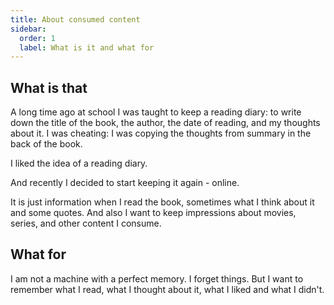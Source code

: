 ```yaml
---
title: About consumed content
sidebar: 
  order: 1
  label: What is it and what for
---
```


## What is that 
A long time ago at school I was taught to keep a reading diary: 
to write down the title of the book, the author, the date of reading, and my thoughts about it.
I was cheating: I was copying the thoughts from summary in the back of the book.

I liked the idea of a reading diary. 

And recently I decided to start keeping it again - online. 

It is just information when I read the book, sometimes what I think about it and some quotes. 
And also I want to keep impressions about movies, series, and other content I consume.

## What for 
I am not a machine with a perfect memory. I forget things. 
But I want to remember what I read, what I thought about it, what I liked and what I didn't.